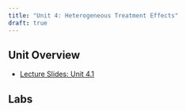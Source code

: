 ```yaml
---
title: "Unit 4: Heterogeneous Treatment Effects"
draft: true
---
```


## Unit Overview

-   [Lecture Slides: Unit 4.1](unit-4/lec-4-1-slides.qmd)

## Labs